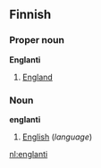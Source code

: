 ==Finnish==
===Proper noun===
'''Englanti'''

#[[England]]

===Noun===
'''englanti'''

#[[English]] (''language'')

[[nl:englanti]]